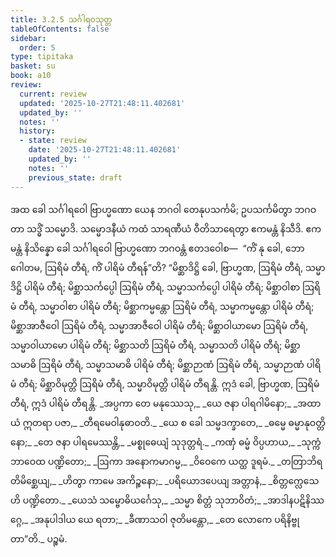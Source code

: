 ```yaml
---
title: 3.2.5 သင်္ဂါရဝသုတ္တ
tableOfContents: false
sidebar:
  order: 5
type: tipitaka
basket: su
book: a10
review:
  current: review
  updated: '2025-10-27T21:48:11.402681'
  updated_by: ''
  notes: ''
  history:
  - state: review
    date: '2025-10-27T21:48:11.402681'
    updated_by: ''
    notes: ''
    previous_state: draft
---
```



<ReviewStatus review={frontmatter.review} showDetails={true} />

<HypothesisAnnotation frontmatter={frontmatter} />

<DynamicBreadcrumb />

<Division number="117" book="a10" e="ch" v="17" p="445">

<Paragraph number="1041" book="a10">
အထ ခေါ သင်္ဂါရဝေါ ဗြာဟ္မဏော ယေန ဘဂဝါ တေနုပသင်္ကမိ; ဥပသင်္ကမိတွာ ဘဂဝတာ သဒ္ဓိံ သမ္မောဒိ. သမ္မောဒနီယံ ကထံ သာရဏီယံ ဝီတိသာရေတွာ ဧကမန္တံ နိသီဒိ. ဧကမန္တံ နိသိန္နော ခေါ သင်္ဂါရဝေါ ဗြာဟ္မဏော ဘဂဝန္တံ ဧတဒဝေါစ—  “ကိံ နု ခေါ, ဘော ဂေါတမ, ဩရိမံ တီရံ, ကိံ ပါရိမံ တီရန်”တိ? “မိစ္ဆာဒိဋ္ဌိ ခေါ, ဗြာဟ္မဏ, ဩရိမံ တီရံ, သမ္မာဒိဋ္ဌိ ပါရိမံ တီရံ; မိစ္ဆာသင်္ကပ္ပေါ ဩရိမံ တီရံ, သမ္မာသင်္ကပ္ပေါ ပါရိမံ တီရံ; မိစ္ဆာဝါစာ ဩရိမံ တီရံ, သမ္မာဝါစာ ပါရိမံ တီရံ; မိစ္ဆာကမ္မန္တော ဩရိမံ တီရံ, သမ္မာကမ္မန္တော ပါရိမံ တီရံ; မိစ္ဆာအာဇီဝေါ ဩရိမံ တီရံ, သမ္မာအာဇီဝေါ ပါရိမံ တီရံ; မိစ္ဆာဝါယာမော ဩရိမံ တီရံ, သမ္မာဝါယာမော ပါရိမံ တီရံ; မိစ္ဆာသတိ ဩရိမံ တီရံ, သမ္မာသတိ ပါရိမံ တီရံ; မိစ္ဆာသမာဓိ ဩရိမံ တီရံ, သမ္မာသမာဓိ ပါရိမံ တီရံ; မိစ္ဆာဉာဏံ ဩရိမံ တီရံ, သမ္မာဉာဏံ ပါရိမံ တီရံ; မိစ္ဆာဝိမုတ္တိ ဩရိမံ တီရံ, သမ္မာဝိမုတ္တိ ပါရိမံ တီရန္တိ. ဣဒံ ခေါ, ဗြာဟ္မဏ, ဩရိမံ တီရံ, ဣဒံ ပါရိမံ တီရန္တိ.
</Paragraph>

<Paragraph number="1042" type="verses" book="a10">
_အပ္ပကာ တေ မနုဿေသု,_  
_ယေ ဇနာ ပါရဂါမိနော;_  
_အထာယံ ဣတရာ ပဇာ,_  
_တီရမေဝါနုဓာဝတိ._  

</Paragraph>

<Paragraph number="1043" type="verses" book="a10">
_ယေ စ ခေါ သမ္မဒက္ခာတေ,_  
_ဓမ္မေ ဓမ္မာနုဝတ္တိနော;_  
_တေ ဇနာ ပါရမေဿန္တိ,_  
_မစ္စုဓေယျံ သုဒုတ္တရံ._  

</Paragraph>

<Paragraph number="1044" type="verses" book="a10">
_ကဏှံ ဓမ္မံ ဝိပ္ပဟာယ,_  
_သုက္ကံ ဘာဝေထ ပဏ္ဍိတော;_  
_ဩကာ အနောကမာဂမ္မ,_  
_ဝိဝေကေ ယတ္ထ ဒူရမံ._  

</Paragraph>

<Paragraph number="1045" type="verses" book="a10">
_တတြာဘိရတိမိစ္ဆေယျ,_  
_ဟိတွာ ကာမေ အကိဉ္စနော;_  
_ပရိယောဒပေယျ အတ္တာနံ,_  
_စိတ္တက္လေသေဟိ ပဏ္ဍိတော._  

</Paragraph>

<Paragraph number="1046" type="verses" book="a10">
_ယေသံ သမ္ဗောဓိယင်္ဂေသု,_  
_သမ္မာ စိတ္တံ သုဘာဝိတံ;_  
_အာဒါနပဋိနိဿဂ္ဂေ,_  
_အနုပါဒါယ ယေ ရတာ;_  
_ခီဏာသဝါ ဇုတိမန္တော,_  
_တေ လောကေ ပရိနိဗ္ဗုတာ”တိ._  


</Paragraph>
</Division>

<Paragraph number="1047" type="center" book="a10">
ပဉ္စမံ.
</Paragraph>